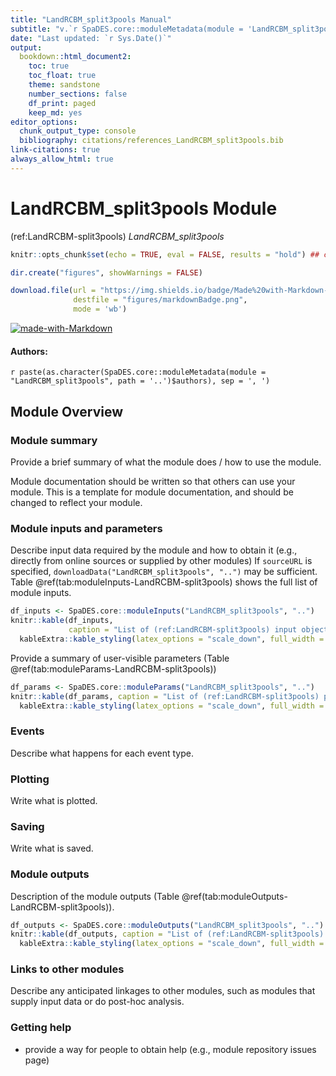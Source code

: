 ```yaml
---
title: "LandRCBM_split3pools Manual"
subtitle: "v.`r SpaDES.core::moduleMetadata(module = 'LandRCBM_split3pools', path = '..')$version`"
date: "Last updated: `r Sys.Date()`"
output:
  bookdown::html_document2:
    toc: true
    toc_float: true
    theme: sandstone
    number_sections: false
    df_print: paged
    keep_md: yes
editor_options:
  chunk_output_type: console
  bibliography: citations/references_LandRCBM_split3pools.bib
link-citations: true
always_allow_html: true
---
```


# LandRCBM_split3pools Module

<!-- the following are text references used in captions for LaTeX compatibility -->
(ref:LandRCBM-split3pools) *LandRCBM_split3pools*

```r
knitr::opts_chunk$set(echo = TRUE, eval = FALSE, results = "hold") ## change to eval = TRUE if all chunks are to be evaluated

dir.create("figures", showWarnings = FALSE)

download.file(url = "https://img.shields.io/badge/Made%20with-Markdown-1f425f.png",
              destfile = "figures/markdownBadge.png",
              mode = 'wb')
```

[![made-with-Markdown](figures/markdownBadge.png)](https://commonmark.org)

<!-- if knitting to pdf remember to add the pandoc_args: ["--extract-media", "."] option to yml in order to get the badge images -->

#### Authors:

`r paste(as.character(SpaDES.core::moduleMetadata(module = "LandRCBM_split3pools", path = '..')$authors), sep = ', ')`
<!-- ideally separate authors with new lines, '\n' not working -->

## Module Overview

### Module summary

Provide a brief summary of what the module does / how to use the module.

Module documentation should be written so that others can use your module.
This is a template for module documentation, and should be changed to reflect your module.

### Module inputs and parameters

Describe input data required by the module and how to obtain it (e.g., directly from online sources or supplied by other modules)
If `sourceURL` is specified, `downloadData("LandRCBM_split3pools", "..")` may be sufficient.
Table \@ref(tab:moduleInputs-LandRCBM-split3pools) shows the full list of module inputs.

```r
df_inputs <- SpaDES.core::moduleInputs("LandRCBM_split3pools", "..")
knitr::kable(df_inputs,
             caption = "List of (ref:LandRCBM-split3pools) input objects and their description.") |>
  kableExtra::kable_styling(latex_options = "scale_down", full_width = TRUE)
```

Provide a summary of user-visible parameters (Table \@ref(tab:moduleParams-LandRCBM-split3pools))


```r
df_params <- SpaDES.core::moduleParams("LandRCBM_split3pools", "..")
knitr::kable(df_params, caption = "List of (ref:LandRCBM-split3pools) parameters and their description.") |>
  kableExtra::kable_styling(latex_options = "scale_down", full_width = TRUE)
```

### Events

Describe what happens for each event type.

### Plotting

Write what is plotted.

### Saving

Write what is saved.

### Module outputs

Description of the module outputs (Table \@ref(tab:moduleOutputs-LandRCBM-split3pools)).

```r
df_outputs <- SpaDES.core::moduleOutputs("LandRCBM_split3pools", "..")
knitr::kable(df_outputs, caption = "List of (ref:LandRCBM-split3pools) outputs and their description.") |>
  kableExtra::kable_styling(latex_options = "scale_down", full_width = TRUE)
```

### Links to other modules

Describe any anticipated linkages to other modules, such as modules that supply input data or do post-hoc analysis.

### Getting help

-   provide a way for people to obtain help (e.g., module repository issues page)
